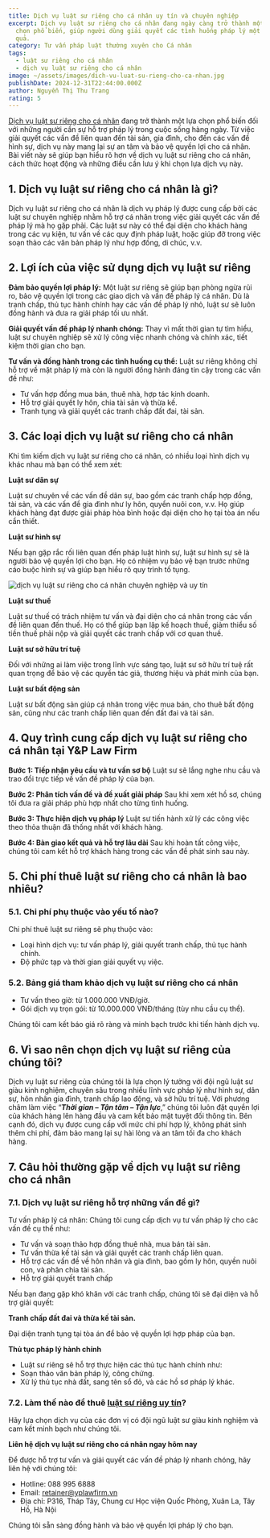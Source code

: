 ```yaml
---
title: Dịch vụ luật sư riêng cho cá nhân uy tín và chuyên nghiệp
excerpt: Dịch vụ luật sư riêng cho cá nhân đang ngày càng trở thành một sự lựa
  chọn phổ biến, giúp người dùng giải quyết các tình huống pháp lý một cách hiệu
  quả.
category: Tư vấn pháp luật thường xuyên cho Cá nhân
tags:
  - luật sư riêng cho cá nhân
  - dịch vụ luật sư riêng cho cá nhân
image: ~/assets/images/dich-vu-luat-su-rieng-cho-ca-nhan.jpg
publishDate: 2024-12-31T22:44:00.000Z
author: Nguyễn Thị Thu Trang
rating: 5
---
```

[Dịch vụ luật sư riêng cho cá nhân](https://yplawfirm.vn/tu-van-thuong-xuyen/dich-vu-luat-su-rieng-cho-ca-nhan-uy-tin-va-chuyen-nghiep) đang trở thành một lựa chọn phổ biến đối với những người cần sự hỗ trợ pháp lý trong cuộc sống hàng ngày. Từ việc giải quyết các vấn đề liên quan đến tài sản, gia đình, cho đến các vấn đề hình sự, dịch vụ này mang lại sự an tâm và bảo vệ quyền lợi cho cá nhân. Bài viết này sẽ giúp bạn hiểu rõ hơn về dịch vụ luật sư riêng cho cá nhân, cách thức hoạt động và những điều cần lưu ý khi chọn lựa dịch vụ này.

## 1. Dịch vụ luật sư riêng cho cá nhân là gì?

Dịch vụ luật sư riêng cho cá nhân là dịch vụ pháp lý được cung cấp bởi các luật sư chuyên nghiệp nhằm hỗ trợ cá nhân trong việc giải quyết các vấn đề pháp lý mà họ gặp phải. Các luật sư này có thể đại diện cho khách hàng trong các vụ kiện, tư vấn về các quy định pháp luật, hoặc giúp đỡ trong việc soạn thảo các văn bản pháp lý như hợp đồng, di chúc, v.v.

## 2. Lợi ích của việc sử dụng dịch vụ luật sư riêng

**Đảm bảo quyền lợi pháp lý:** Một luật sư riêng sẽ giúp bạn phòng ngừa rủi ro, bảo vệ quyền lợi trong các giao dịch và vấn đề pháp lý cá nhân. Dù là tranh chấp, thủ tục hành chính hay các vấn đề pháp lý nhỏ, luật sư sẽ luôn đồng hành và đưa ra giải pháp tối ưu nhất.

**Giải quyết vấn đề pháp lý nhanh chóng:** Thay vì mất thời gian tự tìm hiểu, luật sư chuyên nghiệp sẽ xử lý công việc nhanh chóng và chính xác, tiết kiệm thời gian cho bạn.

**Tư vấn và đồng hành trong các tình huống cụ thể:** Luật sư riêng không chỉ hỗ trợ về mặt pháp lý mà còn là người đồng hành đáng tin cậy trong các vấn đề như:

* Tư vấn hợp đồng mua bán, thuê nhà, hợp tác kinh doanh.
* Hỗ trợ giải quyết ly hôn, chia tài sản và thừa kế.
* Tranh tụng và giải quyết các tranh chấp đất đai, tài sản.

## 3. Các loại dịch vụ luật sư riêng cho cá nhân

Khi tìm kiếm dịch vụ luật sư riêng cho cá nhân, có nhiều loại hình dịch vụ khác nhau mà bạn có thể xem xét:

**Luật sư dân sự**

Luật sư chuyên về các vấn đề dân sự, bao gồm các tranh chấp hợp đồng, tài sản, và các vấn đề gia đình như ly hôn, quyền nuôi con, v.v. Họ giúp khách hàng đạt được giải pháp hòa bình hoặc đại diện cho họ tại tòa án nếu cần thiết.

**Luật sư hình sự**

Nếu bạn gặp rắc rối liên quan đến pháp luật hình sự, luật sư hình sự sẽ là người bảo vệ quyền lợi cho bạn. Họ có nhiệm vụ bảo vệ bạn trước những cáo buộc hình sự và giúp bạn hiểu rõ quy trình tố tụng.

![dịch vụ luật sư riêng cho cá nhân chuyên nghiệp và uy tín](~/assets/images/luat-su-rieng-cho-ca-nhan.jpg "dịch vụ luật sư riêng cho cá nhân chuyên nghiệp và uy tín")

**Luật sư thuế**

Luật sư thuế có trách nhiệm tư vấn và đại diện cho cá nhân trong các vấn đề liên quan đến thuế. Họ có thể giúp bạn lập kế hoạch thuế, giảm thiểu số tiền thuế phải nộp và giải quyết các tranh chấp với cơ quan thuế.

**Luật sư sở hữu trí tuệ**

Đối với những ai làm việc trong lĩnh vực sáng tạo, luật sư sở hữu trí tuệ rất quan trọng để bảo vệ các quyền tác giả, thương hiệu và phát minh của bạn.

**Luật sư bất động sản**

Luật sư bất động sản giúp cá nhân trong việc mua bán, cho thuê bất động sản, cũng như các tranh chấp liên quan đến đất đai và tài sản.

## 4. Quy trình cung cấp dịch vụ luật sư riêng cho cá nhân tại Y&P Law Firm

**Bước 1: Tiếp nhận yêu cầu và tư vấn sơ bộ**
Luật sư sẽ lắng nghe nhu cầu và trao đổi trực tiếp về vấn đề pháp lý của bạn.

**Bước 2: Phân tích vấn đề và đề xuất giải pháp**
Sau khi xem xét hồ sơ, chúng tôi đưa ra giải pháp phù hợp nhất cho từng tình huống.

**Bước 3: Thực hiện dịch vụ pháp lý**
Luật sư tiến hành xử lý các công việc theo thỏa thuận đã thống nhất với khách hàng.

**Bước 4: Bàn giao kết quả và hỗ trợ lâu dài**
Sau khi hoàn tất công việc, chúng tôi cam kết hỗ trợ khách hàng trong các vấn đề phát sinh sau này.

## 5. Chi phí thuê luật sư riêng cho cá nhân là bao nhiêu?

### 5.1. Chi phí phụ thuộc vào yếu tố nào?

Chi phí thuê luật sư riêng sẽ phụ thuộc vào:

* Loại hình dịch vụ: tư vấn pháp lý, giải quyết tranh chấp, thủ tục hành chính.
* Độ phức tạp và thời gian giải quyết vụ việc.

### 5.2. Bảng giá tham khảo dịch vụ luật sư riêng cho cá nhân

* Tư vấn theo giờ: từ 1.000.000 VNĐ/giờ.
* Gói dịch vụ trọn gói: từ 10.000.000 VNĐ/tháng (tùy nhu cầu cụ thể).

Chúng tôi cam kết báo giá rõ ràng và minh bạch trước khi tiến hành dịch vụ.

## 6. Vì sao nên chọn dịch vụ luật sư riêng của chúng tôi?

Dịch vụ luật sư riêng của chúng tôi là lựa chọn lý tưởng với đội ngũ luật sư giàu kinh nghiệm, chuyên sâu trong nhiều lĩnh vực pháp lý như hình sự, dân sự, hôn nhân gia đình, tranh chấp lao động, và sở hữu trí tuệ. Với phương châm làm việc “***Thời gian – Tận tâm – Tận lực***,” chúng tôi luôn đặt quyền lợi của khách hàng lên hàng đầu và cam kết bảo mật tuyệt đối thông tin. Bên cạnh đó, dịch vụ được cung cấp với mức chi phí hợp lý, không phát sinh thêm chi phí, đảm bảo mang lại sự hài lòng và an tâm tối đa cho khách hàng.

## 7. Câu hỏi thường gặp về dịch vụ luật sư riêng cho cá nhân

### 7.1. Dịch vụ luật sư riêng hỗ trợ những vấn đề gì?

Tư vấn pháp lý cá nhân: Chúng tôi cung cấp dịch vụ tư vấn pháp lý cho các vấn đề cụ thể như:

* Tư vấn và soạn thảo hợp đồng thuê nhà, mua bán tài sản.
* Tư vấn thừa kế tài sản và giải quyết các tranh chấp liên quan.
* Hỗ trợ các vấn đề về hôn nhân và gia đình, bao gồm ly hôn, quyền nuôi con, và phân chia tài sản.
* Hỗ trợ giải quyết tranh chấp

Nếu bạn đang gặp khó khăn với các tranh chấp, chúng tôi sẽ đại diện và hỗ trợ giải quyết:

**Tranh chấp đất đai và thừa kế tài sản.**

Đại diện tranh tụng tại tòa án để bảo vệ quyền lợi hợp pháp của bạn.

**Thủ tục pháp lý hành chính**

* Luật sư riêng sẽ hỗ trợ thực hiện các thủ tục hành chính như:
* Soạn thảo văn bản pháp lý, công chứng.
* Xử lý thủ tục nhà đất, sang tên sổ đỏ, và các hồ sơ pháp lý khác.

### 7.2. Làm thế nào để thuê [luật sư riêng uy tín](https://yplawfirm.vn/gioi-thieu#luat-su-va-cong-su)?

Hãy lựa chọn dịch vụ của các đơn vị có đội ngũ luật sư giàu kinh nghiệm và cam kết minh bạch như chúng tôi.

**Liên hệ dịch vụ luật sư riêng cho cá nhân ngay hôm nay**

Để được hỗ trợ tư vấn và giải quyết các vấn đề pháp lý nhanh chóng, hãy liên hệ với chúng tôi:

* Hotline: 088 995 6888
* Email: retainer@yplawfirm.vn
* Địa chỉ: P316, Tháp Tây, Chung cư Học viện Quốc Phòng, Xuân La, Tây Hồ, Hà Nội

Chúng tôi sẵn sàng đồng hành và bảo vệ quyền lợi pháp lý cho bạn.
